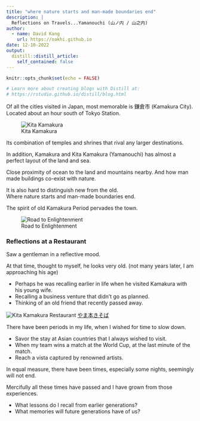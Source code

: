 ```yaml
---
title: "where nature starts and man-made boundaries end"
description: |
  Reflections on Travels...Yamanouchi (山ノ内 / 山之内)
author:
  - name: David Kang
    url: https://oakhi.github.io
date: 12-10-2022
output:
  distill::distill_article:
    self_contained: false
---
```


```r
knitr::opts_chunk$set(echo = FALSE)

# Learn more about creating blogs with Distill at:
# https://rstudio.github.io/distill/blog.html

```
Of all the cities visited in Japan, most memorable is 鎌倉市 (Kamakura City).  
Located about an hour south of Tokyo Station.

![Kita Kamakura](IMG_2894-COLLAGE.jpg)

Its combination of temples and shrines that rival any larger destinations.

In addition, Kamakura and Kita Kamakura (Yamanouchi) has almost a perfect layout of the land and sea.

Close proximity of ocean to the land and mountains nearby.
And how man made buildings co-exist with nature.

It is also hard to distinguish new from the old.  
Where nature starts and man-made boundaries end.

The spirit of old Kamakura Period pervades the town.

![Road to Enlightenment](IMG_2920.JPG)

### Reflections at a Restaurant

Saw a gentleman in a reflective mood.

At that time, thought to myself, he looks very old.
(not many years later, I am approaching his age)

- Perhaps he was recalling earlier in life when he visited Kamakura with his young wife.
- Recalling a business venture that didn't go as planned.
- Thinking of an old friend that recently passed away.

![Kita Kamakura Restaurant](IMG_2944.JPG)
[やま本きそば](https://goo.gl/maps/TB1fUnTbsUKsXaXo7)

There have been periods in my life, when I wished for time to slow down.

- Savor the stay at Asian countries that I always wished to visit.
- When my team wins a match at the World Cup, at the last minute of the match.
- Reach a  vista captured by renowned artists.

In equal measure, there have been times, especially some nights, seemingly will not end.

Mercifully all these times have passed and I have grown from those experiences.

- What lessons do I recall from earlier generations?
- What memories will future generations have of us?
